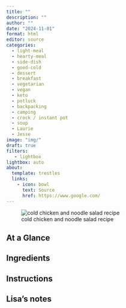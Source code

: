```yaml
---
title: ""
description: ""
author: ""
date: "2024-11-01"
format: html
editor: source
categories:
  - light-meal
  - hearty-meal
  - side-dish
  - good-cold
  - dessert
  - breakfast
  - vegetarian
  - vegan
  - keto
  - potluck
  - backpacking
  - camping
  - crock / instant pot
  - soup
  - Laurie
  - Jesse
image: "img/"
draft: true
filters:
   - lightbox
lightbox: auto
about:
  template: trestles
  links:
    - icon: bowl
      text: Source
      href: https://www.google.com/
---
```


![cold chicken and noodle salad recipe](img/cold chicken and noodle salad.jpg)

## At a Glance


## Ingredients


## Instructions


## Lisa's notes